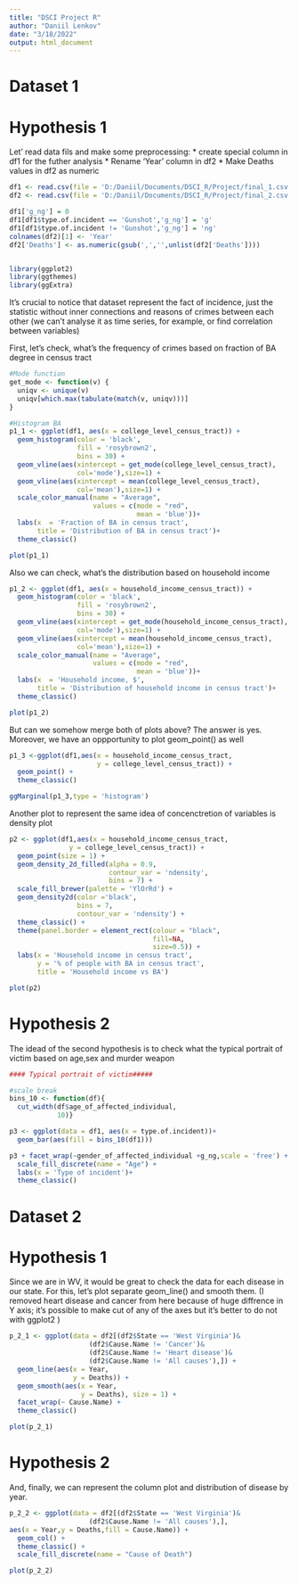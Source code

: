 ```yaml
---
title: "DSCI Project R"
author: "Daniil Lenkov"
date: "3/18/2022"
output: html_document
---
```

# Dataset 1

# Hypothesis 1
Let’ read data fils and make some preprocessing:
* create special column in df1 for the futher analysis
* Rename ‘Year’ column in df2
* Make Deaths values in df2 as numeric
```r
df1 <- read.csv(file = 'D:/Daniil/Documents/DSCI_R/Project/final_1.csv')
df2 <- read.csv(file = 'D:/Daniil/Documents/DSCI_R/Project/final_2.csv')

df1['g_ng'] = 0
df1[df1$type.of.incident == 'Gunshot','g_ng'] = 'g'
df1[df1$type.of.incident != 'Gunshot','g_ng'] = 'ng'
colnames(df2)[1] <- 'Year'
df2['Deaths'] <- as.numeric(gsub(',','',unlist(df2['Deaths'])))


library(ggplot2)
library(ggthemes)
library(ggExtra)
```
It’s crucial to notice that dataset represent the fact of incidence, just the statistic without inner connections and reasons of crimes between each other (we can’t analyse it as time series, for example, or find correlation between variables)

First, let’s check, what’s the frequency of crimes based on fraction of BA degree in census tract

```r
#Mode function
get_mode <- function(v) {
  uniqv <- unique(v)
  uniqv[which.max(tabulate(match(v, uniqv)))]
}

#Histogram BA
p1_1 <- ggplot(df1, aes(x = college_level_census_tract)) +
  geom_histogram(color = 'black',
                 fill = 'rosybrown2',
                 bins = 30) + 
  geom_vline(aes(xintercept = get_mode(college_level_census_tract),
                 col='mode'),size=1) +
  geom_vline(aes(xintercept = mean(college_level_census_tract),
                 col='mean'),size=1) +
  scale_color_manual(name = "Average",
                     values = c(mode = "red",
                                mean = 'blue'))+
  labs(x  = 'Fraction of BA in census tract',
       title = 'Distribution of BA in census tract')+
  theme_classic()

plot(p1_1) 
```

Also we can check, what’s the distribution based on household income

```r
p1_2 <- ggplot(df1, aes(x = household_income_census_tract)) +
  geom_histogram(color = 'black',
                 fill = 'rosybrown2',
                 bins = 30) + 
  geom_vline(aes(xintercept = get_mode(household_income_census_tract),
                 col='mode'),size=1) +
  geom_vline(aes(xintercept = mean(household_income_census_tract),
                 col='mean'),size=1) +
  scale_color_manual(name = "Average",
                     values = c(mode = "red",
                                mean = 'blue'))+
  labs(x  = 'Household income, $',
       title = 'Distribution of household income in census tract')+
  theme_classic()

plot(p1_2)
```

But can we somehow merge both of plots above? The answer is yes. Moreover, we have an oppportunity to plot geom_point() as well

```r
p1_3 <-ggplot(df1,aes(x = household_income_census_tract,
                      y = college_level_census_tract)) +
  geom_point() +
  theme_classic()

ggMarginal(p1_3,type = 'histogram')
```

Another plot to represent the same idea of concenctretion of variables is density plot

```r
p2 <- ggplot(df1,aes(x = household_income_census_tract,
               y = college_level_census_tract)) +
  geom_point(size = 1) +
  geom_density_2d_filled(alpha = 0.9,
                         contour_var = 'ndensity',
                         bins = 7) +
  scale_fill_brewer(palette = 'YlOrRd') + 
  geom_density2d(color ='black',
                 bins = 7,
                 contour_var = 'ndensity') +
  theme_classic() + 
  theme(panel.border = element_rect(colour = "black", 
                                    fill=NA, 
                                    size=0.5)) + 
  labs(x = 'Household income in census tract',
       y = '% of people with BA in census tract',
       title = 'Household income vs BA')

plot(p2)
```

# Hypothesis 2

The idead of the second hypothesis is to check what the typical portrait of victim based on age,sex and murder weapon

```r

#### Typical portrait of victim#####

#scale break
bins_10 <- function(df){
  cut_width(df$age_of_affected_individual, 
            10)}

p3 <- ggplot(data = df1, aes(x = type.of.incident))+
  geom_bar(aes(fill = bins_10(df1)))

p3 + facet_wrap(~gender_of_affected_individual +g_ng,scale = 'free') +
  scale_fill_discrete(name = "Age") +
  labs(x = 'Type of incident')+
  theme_classic()
```

# Dataset 2

# Hypothesis 1

Since we are in WV, it would be great to check the data for each disease in our state. For this, let’s plot separate geom_line() and smooth them. (I removed heart disease and cancer from here because of huge diffrence in Y axis; it’s possible to make cut of any of the axes but it’s better to do not with ggplot2 )

```r
p_2_1 <- ggplot(data = df2[(df2$State == 'West Virginia')&
                    (df2$Cause.Name != 'Cancer')&
                    (df2$Cause.Name != 'Heart disease')&
                    (df2$Cause.Name != 'All causes'),]) +
  geom_line(aes(x = Year,
                y = Deaths)) +
  geom_smooth(aes(x = Year,
                  y = Deaths), size = 1) +
  facet_wrap(~ Cause.Name) +
  theme_classic()

plot(p_2_1)
```

# Hypothesis 2

And, finally, we can represent the column plot and distribution of disease by year.

```r
p_2_2 <- ggplot(data = df2[(df2$State == 'West Virginia')&
                    (df2$Cause.Name != 'All causes'),], 
aes(x = Year,y = Deaths,fill = Cause.Name)) +
  geom_col() +
  theme_classic() +
  scale_fill_discrete(name = "Cause of Death")

plot(p_2_2)
```
